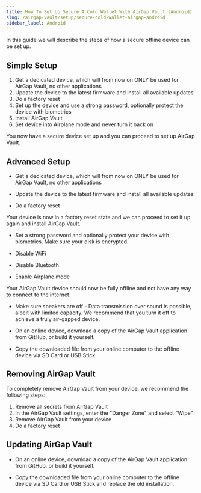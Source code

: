 ```yaml
---
title: How To Set Up Secure A Cold Wallet With AirGap Vault (Android)
slug: /airgap-vault/setup/secure-cold-wallet-airgap-android
sidebar_label: Android
---
```


In this guide we will describe the steps of how a secure offline device can be set up.

## Simple Setup

1. Get a dedicated device, which will from now on ONLY be used for AirGap Vault, no other applications
2. Update the device to the latest firmware and install all available updates
3. Do a factory reset
4. Set up the device and use a strong password, optionally protect the device with biometrics
5. Install AirGap Vault
6. Set device into Airplane mode and never turn it back on

You now have a secure device set up and you can proceed to set up AirGap Vault.

## Advanced Setup

- Get a dedicated device, which will from now on ONLY be used for AirGap Vault, no other applications

- Update the device to the latest firmware and install all available updates

- Do a factory reset

Your device is now in a factory reset state and we can proceed to set it up again and install AirGap Vault.

- Set a strong password and optionally protect your device with biometrics. Make sure your disk is encrypted.

- Disable WiFi

- Disable Bluetooth

- Enable Airplane mode

Your AirGap Vault device should now be fully offline and not have any way to connect to the internet.

- Make sure speakers are off - Data transmission over sound is possible, albeit with limited capacity. We recommend that you turn it off to achieve a truly air-gapped device.

- On an online device, download a copy of the AirGap Vault application from GitHub, or build it yourself.

- Copy the downloaded file from your online computer to the offline device via SD Card or USB Stick.

## Removing AirGap Vault

To completely remove AirGap Vault from your device, we recommend the following steps:

1. Remove all secrets from AirGap Vault
2. In the AirGap Vault settings, enter the "Danger Zone" and select "Wipe"
3. Remove AirGap Vault from your device
4. Do a factory reset

## Updating AirGap Vault

- On an online device, download a copy of the AirGap Vault application from GitHub, or build it yourself.

- Copy the downloaded file from your online computer to the offline device via SD Card or USB Stick and replace the old installation.

